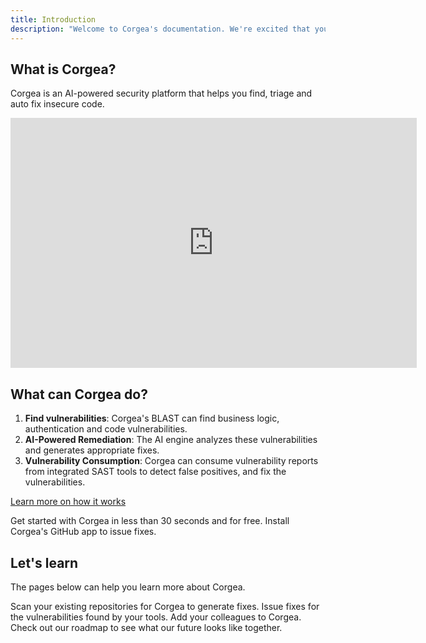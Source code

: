 ```yaml
---
title: Introduction
description: "Welcome to Corgea's documentation. We're excited that you're here, and we'd love to help you get started. "
---
```


## What is Corgea?

Corgea is an AI-powered security platform that helps you find, triage and auto fix insecure code. 

<Card>
  <iframe
    width="650"
    height="400"
    src="https://www.loom.com/embed/b5c9a21c9495465eb584a4baf4338167?sid=74f855ea-242f-46e5-8c33-7e5531a72a9e"
    title="YouTube video player"
    frameborder="0"
    allow="accelerometer; autoplay; clipboard-write; encrypted-media; gyroscope; picture-in-picture"
    allowFullScreen
  ></iframe>

</Card>

## What can Corgea do? 
1. **Find vulnerabilities**: Corgea's BLAST can find business logic, authentication and code vulnerabilities.
2. **AI-Powered Remediation**: The AI engine analyzes these vulnerabilities and generates appropriate fixes.
3. **Vulnerability Consumption**: Corgea can consume vulnerability reports from integrated SAST tools to detect false positives, and fix the vulnerabilities.

[Learn more on how it works](how_it_works)

<CardGroup cols={2}>
  <Card
    title="Get Started"
    icon="Flag"
    href="https://docs.corgea.app/quickstart"
  >
    Get started with Corgea in less than 30 seconds and for free. 
  </Card>
  <Card
    title="Install Corgea"
    icon="github"
    href="/github"
  >
    Install Corgea's GitHub app to issue fixes.
  </Card>
</CardGroup>

## Let's learn

The pages below can help you learn more about Corgea.  

<CardGroup cols={2}>
  <Card
    title="Upload a Scan"
    icon="radar"
    href="scanning"
  >
    Scan your existing repositories for Corgea to generate fixes. 
  </Card>
  <Card
    title="Apply Fixes"
    icon="code"
    href="fixes"
  >
    Issue fixes for the vulnerabilities found by your tools. 
  </Card>
  <Card
    title="Manage users"
    icon="user"
    href="user_management"
  >
    Add your colleagues to Corgea.
  </Card>
  <Card
    title="See our future"
    icon="stars"
    href="roadmap"
  >
    Check out our roadmap to see what our future looks like together. 
  </Card>
</CardGroup>
